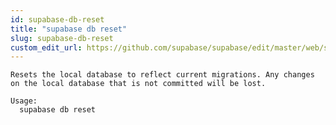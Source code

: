 ```yaml
---
id: supabase-db-reset
title: "supabase db reset"
slug: supabase-db-reset
custom_edit_url: https://github.com/supabase/supabase/edit/master/web/spec/cli.yml
---
```



```
Resets the local database to reflect current migrations. Any changes on the local database that is not committed will be lost.

Usage:
  supabase db reset
```